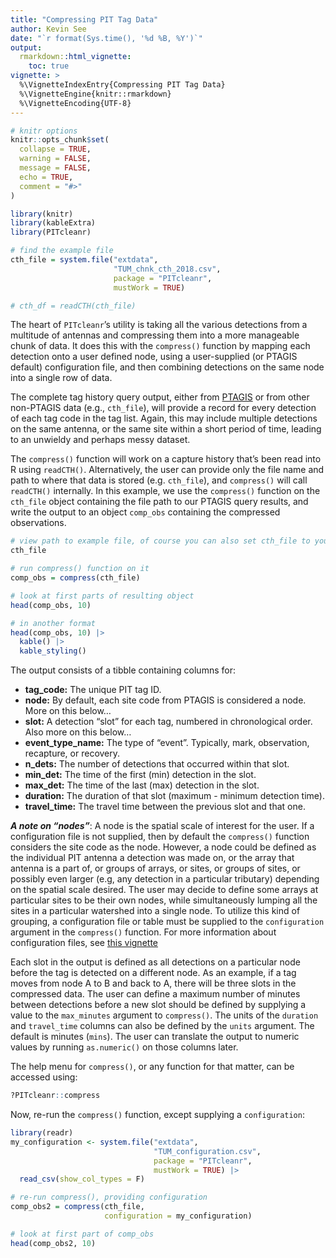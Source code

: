 ```yaml
---
title: "Compressing PIT Tag Data"
author: Kevin See
date: "`r format(Sys.time(), '%d %B, %Y')`"
output: 
  rmarkdown::html_vignette:
    toc: true
vignette: >
  %\VignetteIndexEntry{Compressing PIT Tag Data}
  %\VignetteEngine{knitr::rmarkdown}
  %\VignetteEncoding{UTF-8}
---
```


```r
# knitr options
knitr::opts_chunk$set(
  collapse = TRUE,
  warning = FALSE,
  message = FALSE,
  echo = TRUE,
  comment = "#>"
)

library(knitr)
library(kableExtra)
library(PITcleanr)
```


```r
# find the example file
cth_file = system.file("extdata", 
                       "TUM_chnk_cth_2018.csv", 
                       package = "PITcleanr",
                       mustWork = TRUE)

# cth_df = readCTH(cth_file)
```

The heart of `PITcleanr`'s utility is taking all the various detections from a multitude of antennas and compressing them into a more manageable chunk of data. It does this with the `compress()` function by mapping each detection onto a user defined node, using a user-supplied (or PTAGIS default) configuration file, and then combining detections on the same node into a single row of data. 

The complete tag history query output, either from [PTAGIS](https://ptagis.org/) or from other non-PTAGIS data (e.g., `cth_file`), will provide a record for every detection of each tag code in the tag list. Again, this may include multiple detections on the same antenna, or the same site within a short period of time, leading to an unwieldy and perhaps messy dataset. 

The `compress()` function will work on a capture history that's been read into R using `readCTH()`. Alternatively, the user can provide only the file name and path to where that data is stored (e.g. `cth_file`), and `compress()` will call `readCTH()` internally. In this example, we use the `compress()` function on the `cth_file` object containing the file path to our PTAGIS query results, and write the output to an object `comp_obs` containing the compressed observations.

```r
# view path to example file, of course you can also set cth_file to your own PTAGIS query results
cth_file

# run compress() function on it
comp_obs = compress(cth_file)

# look at first parts of resulting object
head(comp_obs, 10)

# in another format
head(comp_obs, 10) |> 
  kable() |> 
  kable_styling()

```

The output consists of a tibble containing columns for:

* **tag_code:** The unique PIT tag ID.
* **node:** By default, each site code from PTAGIS is considered a node. More on this below... 
* **slot:** A detection "slot" for each tag, numbered in chronological order. Also more on this below... 
* **event_type_name:** The type of "event". Typically, mark, observation, recapture, or recovery.
* **n_dets:** The number of detections that occurred within that slot.
* **min_det:** The time of the first (min) detection in the slot.
* **max_det:** The time of the last (max) detection in the slot.
* **duration:** The duration of that slot (maximum - minimum detection time). 
* **travel_time:** The travel time between the previous slot and that one. 

***A note on "nodes"***: A node is the spatial scale of interest for the user. If a configuration file is not supplied, then by default the `compress()` function considers the site code as the node. However, a node could be defined as the individual PIT antenna a detection was made on, or the array that antenna is a part of, or groups of arrays, or sites, or groups of sites, or possibly even larger (e.g, any detection in a particular tributary) depending on the spatial scale desired. The user may decide to define some arrays at particular sites to be their own nodes, while simultaneously lumping all the sites in a particular watershed into a single node. To utilize this kind of grouping, a configuration file or table must be supplied to the `configuration` argument in the `compress()` function. For more information about configuration files, see [this vignette](configuration_files.html)

Each slot in the output is defined as all detections on a particular node before the tag is detected on a different node. As an example, if a tag moves from node A to B and back to A, there will be three slots in the compressed data. The user can define a maximum number of minutes between detections before a new slot should be defined by supplying a value to the `max_minutes` argument to `compress()`. The units of the `duration` and `travel_time` columns can also be defined by the `units` argument. The default is minutes (`mins`). The user can translate the output to numeric values by running `as.numeric()` on those columns later. 

The help menu for `compress()`, or any function for that matter, can be accessed using:
```r
?PITcleanr::compress
```

Now, re-run the `compress()` function, except supplying a `configuration`:

```r
library(readr)
my_configuration <- system.file("extdata", 
                                "TUM_configuration.csv", 
                                package = "PITcleanr",
                                mustWork = TRUE) |> 
  read_csv(show_col_types = F)

# re-run compress(), providing configuration
comp_obs2 = compress(cth_file,
                     configuration = my_configuration)

# look at first part of comp_obs
head(comp_obs2, 10)
```

